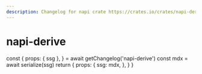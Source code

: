 ```yaml
---
description: Changelog for napi crate https://crates.io/crates/napi-derive
---
```




# napi-derive

  const {
    props: { ssg },
  } = await getChangelog('napi-derive')
  const mdx = await serialize(ssg)
  return {
    props: {
      ssg: mdx,
    },
  }
}

<Changelog />
